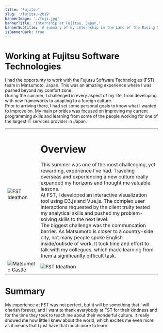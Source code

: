 ```yaml
---
title: 'Fujitsu'
slug: '/fujitsu-2019'
bannerImage: './fuji.jpg'
bannerTitle: 'Internship at Fujitsu, Japan.'
bannerSubTitle: 'A summary of my internship in the Land of the Rising Sun'
isBannerDark: true
---
```




# Working at Fujitsu Software Technologies 


I had the opportunty to work with the Fujutsu Software Technologies (FST) team in Matsumoto, Japan. This was an amazing experience where I was pushed beyond my comfort zone.  
During the summer, I challenged in every aspect of my life, from developing with new frameworks to adapting to a foreign culture.  
Prior to arriving there, I had set some personal goals to know what I wanted to improve on. My main priorities was focused on improving my current programming skills and learning from some of the people working for one of the largest IT services provider in Japan.  



|||
|------------- | -------------|
| ![](./stack.png "FST Ideathon")  |   <h1>Overview</h1>This summer was one of the most challenging, yet rewarding, experience I've had. Traveling overseas and experiencing a new culture really expanded my horizons and thought me valuable lessons. <br/> At FST, I developed an interactive visualization tool using D3.js and Vue.js. The complex user interactions requested by the client trulty tested my analytical skills and pushed my problem-solving skills to the next level. <br/> The biggest challenge was the communcation barrier. As Matsumoto is closer to a country-side city, not many people spoke English inside/outisde of work. It took time and effort to talk with my collegues, which made learning from them a significanlty difficult task.  |
| ![](./matsumoto-castle.jpg "Matsumoto Castle") | ![](./fst_ideathon.JPG "FST Ideathon") 



# Summary

My experience at FST was not perfect, but it will be something that I will cherish forever, and I want to thank everybody at FST for their kindness and for the time they took to teach me about their wonderful culture. It really showed me how little I knew about the world, which excites me even more as it means that I just have that much more to learn.
